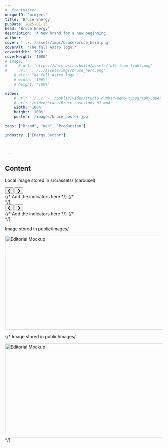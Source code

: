 ```yaml
---
#  frontmatter
uniqueID: 'project'
title: 'Bruce Energy'
pubDate: 2025-01-13
head: 'Bruce Energy'
description: 'A new brand for a new beginning.'
author: ''
cover: '../../assets/imgs/bruce/bruce_hero.png'
coverAlt: 'The full Astro logo.'
coverWidth: '1920'
coverHeight: '1080'
# image:
#     # url: 'https://docs.astro.build/assets/full-logo-light.png'
#     url: '../../assets/imgs/bruce_hero.png'
    # alt: 'The full Astro logo.'
    # width: '100%'
    # height: '100%'

video: 
    # url: './../../../public/video/studio-dumbar-demo-typography.mp4'
    # url: '/video/bruce/Bruce_casestudy_01.mp4'
    width: '100%'
    height: '100%'
    poster: '/images/bruce_poster.jpg'
    
tags: ["Brand", "Web", "Production"]

industry: ["Energy Sector"]



---
```





## Content

Local image stored in src/assets/ (carousel)

<div id="carousel-01" class="carousel_container">
  <div class="carousel_stage">
      <div class="image_wrap carousel_slide"><Picture src={image01} alt="Image 01" layout="constrained"/></div>
      <div class="image_wrap carousel_slide"><Picture src={image02} alt="Image 02" layout="constrained"/></div>
      <div class="image_wrap carousel_slide"><Picture src={image03} alt="Image 03" layout="constrained"/></div>
      <div class="image_wrap carousel_slide" data-type="last"><Picture src={image03} alt="Image 03" layout="constrained"/></div>
  </div>
  <button class="carousel-button prev">❮</button>
  <button class="carousel-button next">❯</button>  
  <div class="carousel-indicators"></div> {/* Add the indicators here */}
  {/* <div class="cursor"></div> */}
</div>



<div id="carousel-02" class="carousel_container">
  <div class="carousel_stage">
      <div class="image_wrap carousel_slide"><Picture src={image02} alt="Image 02"/></div>
      <div class="image_wrap carousel_slide"><Picture src={image03} alt="Image 03"/></div>
      <div class="image_wrap carousel_slide" data-type="last"><Picture src={image01} alt="Image 01"/></div>
    </div>
    <button class="carousel-button prev">❮</button>
    <button class="carousel-button next">❯</button>
    <div class="carousel-indicators"></div> {/* Add the indicators here */}
    {/* <div class="cursor"></div> */}
</div>

Image stored in public/images/

<Image src="/images/Editorial-Mockup_00.webp" alt="Editorial Mockup" width="600" height="300"/>


{/* Image stored in public/images/

<Image src="/images/Editorial-Mockup_00.webp" alt="Editorial Mockup" width="600" height="300"/> */}
